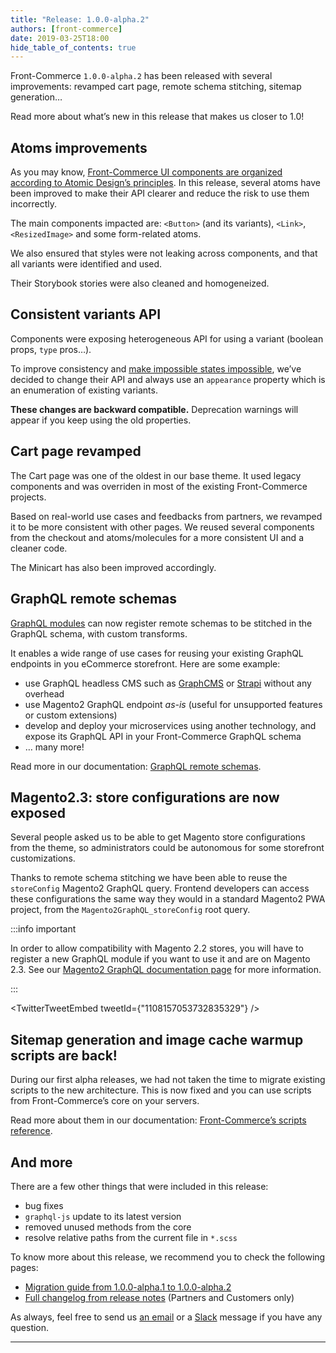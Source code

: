 ```yaml
---
title: "Release: 1.0.0-alpha.2"
authors: [front-commerce]
date: 2019-03-25T18:00
hide_table_of_contents: true
---
```


Front-Commerce `1.0.0-alpha.2` has been released with several improvements:
revamped cart page, remote schema stitching, sitemap generation…

Read more about what’s new in this release that makes us closer to 1.0!

<!--truncate-->


## Atoms improvements

As you may know,
[Front-Commerce UI components are organized according to Atomic Design’s principles](/docs/2.x/concepts/react-components-structure).
In this release, several atoms have been improved to make their API clearer and
reduce the risk to use them incorrectly.

The main components impacted are: `<Button>` (and its variants), `<Link>`,
`<ResizedImage>` and some form-related atoms.

We also ensured that styles were not leaking across components, and that all
variants were identified and used.

Their Storybook stories were also cleaned and homogeneized.

## Consistent variants API

Components were exposing heterogeneous API for using a variant (boolean props,
`type` pros…).

To improve consistency and
[make impossible states impossible](https://kentcdodds.com/blog/make-impossible-states-impossible),
we’ve decided to change their API and always use an `appearance` property which
is an enumeration of existing variants.

**These changes are backward compatible.** Deprecation warnings will appear if
you keep using the old properties.

## Cart page revamped

The Cart page was one of the oldest in our base theme. It used legacy components
and was overriden in most of the existing Front-Commerce projects.

Based on real-world use cases and feedbacks from partners, we revamped it to be
more consistent with other pages. We reused several components from the checkout
and atoms/molecules for a more consistent UI and a cleaner code.

The Minicart has also been improved accordingly.

## GraphQL remote schemas

[GraphQL modules](/docs/2.x/essentials/extend-the-graphql-schema) can now
register remote schemas to be stitched in the GraphQL schema, with custom
transforms.

It enables a wide range of use cases for reusing your existing GraphQL endpoints
in you eCommerce storefront. Here are some example:

- use GraphQL headless CMS such as [GraphCMS](https://graphcms.com) or
  [Strapi](https://strapi.io) without any overhead
- use Magento2 GraphQL endpoint _as-is_ (useful for unsupported features or
  custom extensions)
- develop and deploy your microservices using another technology, and expose its
  GraphQL API in your Front-Commerce GraphQL schema
- … many more!

Read more in our documentation:
[GraphQL remote schemas](/docs/2.x/advanced/graphql/remote-schemas).

## Magento2.3: store configurations are now exposed

Several people asked us to be able to get Magento store configurations from the
theme, so administrators could be autonomous for some storefront customizations.

Thanks to remote schema stitching we have been able to reuse the `storeConfig`
Magento2 GraphQL query. Frontend developers can access these configurations the
same way they would in a standard Magento2 PWA project, from the
`Magento2GraphQL_storeConfig` root query.

:::info important

In order to allow compatibility with Magento 2.2 stores, you will have to
register a new GraphQL module if you want to use it and are on Magento 2.3. See
our [Magento2 GraphQL documentation page](/docs/2.x/magento2/graphql) for more
information.

:::

<TwitterTweetEmbed tweetId={"1108157053732835329"} />

## Sitemap generation and image cache warmup scripts are back!

During our first alpha releases, we had not taken the time to migrate existing
scripts to the new architecture. This is now fixed and you can use scripts from
Front-Commerce’s core on your servers.

Read more about them in our documentation:
[Front-Commerce’s scripts reference](/docs/2.x/reference/scripts).

## And more

There are a few other things that were included in this release:

- bug fixes
- `graphql-js` update to its latest version
- removed unused methods from the core
- resolve relative paths from the current file in `*.scss`

To know more about this release, we recommend you to check the following pages:

- [Migration guide from 1.0.0-alpha.1 to 1.0.0-alpha.2](/docs/2.x/appendices/migration-guides/archives#100-alpha1---100-alpha2)
- [Full changelog from release notes](https://gitlab.blackswift.cloud/front-commerce/front-commerce/releases)
  (Partners and Customers only)

As always, feel free to send us [an email](mailto:contact@front-commerce.com) or
a
[Slack](https://join.slack.com/t/front-commerce/shared_invite/enQtMzI2OTEyMDYzOTkxLWEzODg2NjM5MmVhNGUwODE0OTI4MWMwYTcxZWZkNzE1YjU4MzRlZmQ0YWY5NDNkZWM0ZGMzMGQ4NDc4OTgxMTU)
message if you have any question.

<hr />
<ChangelogFooter />
